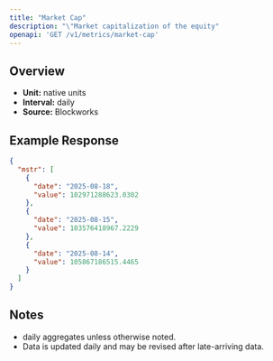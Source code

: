 ```yaml
---
title: "Market Cap"
description: "\"Market capitalization of the equity"
openapi: 'GET /v1/metrics/market-cap'
---
```


## Overview

- **Unit:** native units
- **Interval:** daily
- **Source:** Blockworks

## Example Response

```json
{
  "mstr": [
    {
      "date": "2025-08-18",
      "value": 102971288623.0302
    },
    {
      "date": "2025-08-15",
      "value": 103576418967.2229
    },
    {
      "date": "2025-08-14",
      "value": 105867186515.4465
    }
  ]
}
```

## Notes
- daily aggregates unless otherwise noted.
- Data is updated daily and may be revised after late-arriving data.
